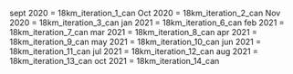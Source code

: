 sept 2020 = 18km_iteration_1_can
Oct 2020 = 18km_iteration_2_can
Nov 2020 = 18km_iteration_3_can
jan 2021 = 18km_iteration_6_can
feb 2021 = 18km_iteration_7_can
mar 2021 = 18km_iteration_8_can
apr 2021 = 18km_iteration_9_can
may 2021 = 18km_iteration_10_can
jun 2021 = 18km_iteration_11_can
jul 2021 = 18km_iteration_12_can
aug 2021 = 18km_iteration_13_can
oct 2021 = 18km_iteration_14_can
